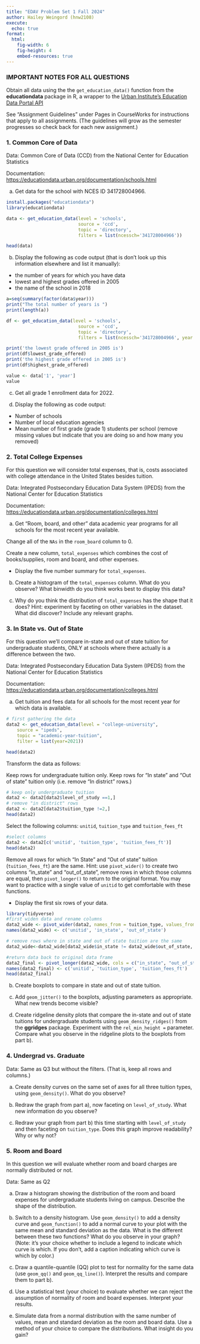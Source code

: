 ```yaml
---
title: "EDAV Problem Set 1 Fall 2024"
author: Hailey Weingord (hnw2108)
execute:
  echo: true
format:
  html:
    fig-width: 6
    fig-height: 4
    embed-resources: true
---
```


### IMPORTANT NOTES FOR ALL QUESTIONS

Obtain all data using the the `get_education_data()` function from the **educationdata** package in R, a wrapper to the [Urban Institute’s Education Data Portal API](https://educationdata.urban.org/documentation/index.html#how_to_use)

See "Assignment Guidelines" under Pages in CourseWorks for instructions that apply to all assignments. (The guidelines will grow as the semester progresses so check back for each new assignment.)

### 1. Common Core of Data

Data: Common Core of Data (CCD) from the National Center for Education Statistics

Documentation: [https://educationdata.urban.org/documentation/schools.html](https://educationdata.urban.org/documentation/schools.html)

a) Get data for the school with NCES ID 341728004966. 
```r
install.packages("educationdata")
library(educationdata)
```
```r
data <- get_education_data(level = 'schools',
                           source = 'ccd',
                           topic = 'directory',
                           filters = list(ncessch='341728004966'))
```
```r
head(data)

```
b) Display the following as code output (that is don't look up this information elsewhere and list it manually):

* the number of years for which you have data
* lowest and highest grades offered in 2005
* the name of the school in 2018

```r
a=seq(summary(factor(data$year)))
print("The total number of years is ")
print(length(a))
```
```r
df <- get_education_data(level = 'schools',
                           source = 'ccd',
                           topic = 'directory',
                           filters = list(ncessch='341728004966', year = 2005))
```
```r
print('the lowest grade offered in 2005 is')
print(df$lowest_grade_offered)
print('the highest grade offered in 2005 is')
print(df$highest_grade_offered)
```
```r

value <- data['1', 'year']
value

```
c) Get all grade 1 enrollment data for 2022.

d) Display the following as code output:

* Number of schools
* Number of local education agencies
* Mean number of first grade (grade 1) students per school (remove missing values but indicate that you are doing so and how many you removed)

### 2. Total College Expenses

For this question we will consider total expenses, that is, costs associated with college attendance in the United States besides tuition. 

Data: Integrated Postsecondary Education Data System (IPEDS) from the National Center for Education Statistics

Documentation: [https://educationdata.urban.org/documentation/colleges.html](https://educationdata.urban.org/documentation/colleges.html)

a) Get "Room, board, and other" data academic year programs for all schools for the most recent year available.

Change all of the `NAs` in the `room_board` column to 0. 

Create a new column, `total_expenses` which combines the cost of books/supplies, room and board, and other expenses.

* Display the five number summary for `total_expenses`.

b) Create a histogram of the `total_expenses` column. What do you observe? What binwidth do you think works best to display this data?

c) Why do you think the distribution of `total_expenses` has the shape that it does? Hint: experiment by faceting on other variables in the dataset. What did discover? Include any relevant graphs.

### 3. In State vs. Out of State

For this question we'll compare in-state and out of state tuition for undergraduate students, ONLY at schools where there actually is a difference between the two. 

Data: Integrated Postsecondary Education Data System (IPEDS) from the National Center for Education Statistics

Documentation: [https://educationdata.urban.org/documentation/colleges.html](https://educationdata.urban.org/documentation/colleges.html)

a) Get tuition and fees data for all schools for the most recent year for which data is available.
```r
# first gathering the data
data2 <- get_education_data(level = "college-university",
    source = "ipeds",
    topic = "academic-year-tuition",
    filter = list(year=2021))

head(data2)
```
Transform the data as follows:

Keep rows for undergraduate tuition only.
Keep rows for "In state" and "Out of state" tuition only (i.e. remove "In district" rows.) 
```r
# keep only undergraduate tuition
data2 <- data2[data2$level_of_study ==1,]
# remove "in district" rows
data2 <- data2[data2$tuition_type !=2,]
head(data2)
```


Select the following columns: `unitid`, `tuition_type` and `tuition_fees_ft`

```r
#select columns
data2 <- data2[c('unitid', 'tuition_type', 'tuition_fees_ft')]
head(data2)
```

Remove all rows for which "In State" and "Out of state" tuition (`tuition_fees_ft`) are the same. Hint: use `pivot_wider()` to create two columns "in_state" and "out_of_state", remove rows in which those columns are equal, then `pivot_longer()` to return to the original format. You may want to practice with a single value of `unitid` to get comfortable with these functions. 

* Display the first six rows of your data.

```r
library(tidyverse)
#first widen data and rename columns
data2_wide <- pivot_wider(data2, names_from = tuition_type, values_from = tuition_fees_ft, values_fill=0)
names(data2_wide) <- c('unitid', 'in_state', 'out_of_state')

# remove rows where in state and out of state tuition are the same 
data2_wide<-data2_wide[data2_wide$in_state != data2_wide$out_of_state, ]

#return data back to original data frame
data2_final <- pivot_longer(data2_wide, cols = c("in_state", "out_of_state"), names_to = c("tuition_type") )
names(data2_final) <- c('unitid', 'tuition_type', 'tuition_fees_ft')
head(data2_final)
```

b) Create boxplots to compare in state and out of state tuition.

c) Add `geom_jitter()` to the boxplots, adjusting parameters as appropriate. What new trends become visible?

c) Create ridgeline density plots that compare the in-state and out of state tuitions for undergraduate students using `geom_density_ridges()` from the **ggridges** package. Experiment with the `rel_min_height = ` parameter. Compare what you observe in the ridgeline plots to the boxplots from part b).

### 4. Undergrad vs. Graduate

Data: Same as Q3 but without the filters. (That is, keep all rows and columns.)

a) Create density curves on the same set of axes for all three tuition types, using `geom_density()`. What do you observe?

b) Redraw the graph from part a), now faceting on `level_of_study`. What new information do you observe?

c) Redraw your graph from part b) this time starting with `level_of_study` and then faceting on `tuition_type`. Does this graph improve readability? Why or why not?

### 5. Room and Board

In this question we will evaluate whether room and board charges are normally distributed or not. 

Data: Same as Q2

a) Draw a histogram showing the distribution of the room and board expenses for undergraduate students living on campus. Describe the shape of the distribution.

b) Switch to a density histogram. Use `geom_density()` to add a density curve and `geom_function()` to add a normal curve to your plot with the same mean and standard deviation as the data. What is the different between these two functions? What do you observe in your graph? (Note: it's your choice whether to include a legend to indicate which curve is which. If you don't, add a caption indicating which curve is which by color.)

c) Draw a quantile-quantile (QQ) plot to test for normality for the same data (use `geom_qq()` and `geom_qq_line()`). Interpret the results and compare them to part b).

d) Use a statistical test (your choice) to evaluate whether we can reject the assumption of normality of room and board expenses. Interpret your results.

d) Simulate data from a normal distribution with the same number of values, mean and standard deviation as the room and board data. Use a method of your choice to compare the distributions. What insight do you gain?

